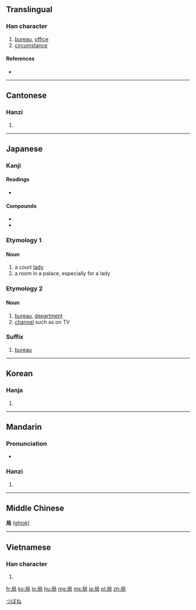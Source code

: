 ==Translingual==
{{stroke order|type=bw}}
===Han character===
{{Han char|rn=44|rad=尸|as=04|sn=7|four=7722<sub>7</sub>|canj=尸尸口 (SSR)}}

# [[bureau]], [[office]]
# [[circumstance]]

====References====
* {{Han ref|kx=0300.220|dkj=07653|dj=0596.150|hdz=20967.080|uh=5C40|ud=23616|bh=A7BD|bd=42941}}

----

==Cantonese==

===Hanzi===
{{yue-hanzi|jyut=[[guk6]]|y=guk6}}

# {{defn|lang=yue|sort=尸04}}

----

==Japanese==

===Kanji===
{{ja-kanji|grade=3|rs=尸04}}

====Readings====
* {{ja-readings|on=[[きょく]] (kyoku)|kun=[[つぼね]] (tsubone), [[しきる]] (shikiru)}}

====Compounds====
* {{term|郵便局||post office|tr=ゆうびんきょく, yūbinkyoku|lang=ja|sc=Jpan}}
* {{term|薬局||pharmacy|tr=やっきょく, yakkyoku|lang=ja|sc=Jpan}}

===Etymology 1===
====Noun====
{{ja-noun|k|hira=つぼね|rom=tsubone}} 

# a court [[lady]]
# a room in a palace, especially for a lady

===Etymology 2===
====Noun====
{{ja-noun|k|hira=きょく|rom=kyoku}} 

# [[bureau]], [[department]] 
# [[channel]] such as on TV

===Suffix===
{{ja-pos|k|suffix|hira=きょく|rom=-kyoku}} 

# [[bureau]]

[[Category:ja:Rooms|つぼね]]

----

==Korean==

===Hanja===
{{ko-hanja|hangeul=국|rv=guk|mr=kuk}}

# {{defn|lang=ko|sort=尸04}}

----

==Mandarin==

===Pronunciation===
* {{audio|Zh-jú.ogg|Audio}}

===Hanzi===
{{cmn-hanzi|pin=[[jī]] ([[ji1]]), [[jú]] ([[ju2]])|wg=chi<sup>1</sup>, chü<sup>2</sup>}}

# {{defn|lang=cmn|sort=尸04}}

----

==Middle Chinese==
'''局''' ([[ghiok]])

----

==Vietnamese==

===Han character===
{{vi-hantu|[[cục]], [[cộc]], [[cuộc]], [[gục]], [[ngúc]]|rs=尸04}}

# {{defn|lang=vi|sort=尸04}}

[[fr:局]]
[[ko:局]]
[[lo:局]]
[[hu:局]]
[[mg:局]]
[[ms:局]]
[[ja:局]]
[[pl:局]]
[[zh:局]]